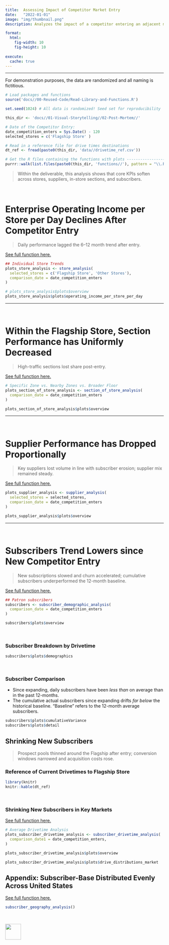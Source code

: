 ```yaml
---
title:  Assessing Impact of Competitor Market Entry
date:   "2022-01-01"
image: "img/thumbnail.png"
description: Analyzes the impact of a competitor entering an adjacent market.

format:
  html:
    fig-width: 10
    fig-height: 10
    
execute:
  cache: true
---
```


---

::: {.callout-note title="Note: Data is Randomly Generated"}

For demonstration purposes, the data are randomized and all naming is fictitious.

:::

```r
# Load packages and functions
source('docs//00-Reused-Code/Read-Library-and-Functions.R')

set.seed(1024) # All data is randomized! Seed set for reproducibility

this_dir <- 'docs//01-Visual-Storytelling//02-Post-Mortem//'

# Date of the Competitor Entry:
date_competition_enters = Sys.Date() - 120
selected_stores = c('Flagship Store' )

# Read in a reference file for drive times destinations
dt_ref <- fread(paste0(this_dir, 'data//drivetime_ref.csv'))

# Get the R files containing the functions with plots --------------------------
purrr::walk(list.files(paste0(this_dir, 'functions//'), pattern = "\\.R$", full.names = TRUE), source)
```

> Within the deliverable, this analysis shows that core KPIs soften across stores, suppliers, in-store sections, and subscribers.

<br>

# Enterprise Operating Income per Store per Day Declines After Competitor Entry

> Daily performance lagged the 6–12 month trend after entry.

<a href="https://github.com/Daniel-Carpenter/Portfolio/blob/main/docs/01-Visual-Storytelling/02-Post-Mortem/functions/Store-Analysis.R" target="_blank">See full function here.</a>

```r
## Individual Store Trends
plots_store_analysis <- store_analysis(
  selected_stores = c('Flagship Store', 'Other Stores'),
  comparison_date = date_competition_enters
)

# plots_store_analysis$plots$overview
plots_store_analysis$plots$operating_income_per_store_per_day
```

---

<br>

# Within the Flagship Store, Section Performance has Uniformly Decreased

> High-traffic sections lost share post-entry.

<a href="https://github.com/Daniel-Carpenter/Portfolio/blob/main/docs/01-Visual-Storytelling/02-Post-Mortem/functions/Section-of-Store-Analysis.R" target="_blank">See full function here.</a>

```r

# Specific Zone vs. Nearby Zones vs. Broader Floor
plots_section_of_store_analysis <- section_of_store_analysis(
  comparison_date = date_competition_enters
)

plots_section_of_store_analysis$plots$overview
```

---

<br>

# Supplier Performance has Dropped Proportionally

> Key suppliers lost volume in line with subscriber erosion; supplier mix remained steady.

<a href="https://github.com/Daniel-Carpenter/Portfolio/blob/main/docs/01-Visual-Storytelling/02-Post-Mortem/functions/Supplier-Analysis.R" target="_blank">See full function here.</a>

```r
plots_supplier_analysis <- supplier_analysis(
  selected_stores = selected_stores,
  comparison_date = date_competition_enters
)

plots_supplier_analysis$plots$overview
```

---

<br>

# Subscribers Trend Lowers since New Competitor Entry

> New subscriptions slowed and churn accelerated; cumulative subscribers underperformed the 12-month baseline.

<a href="https://github.com/Daniel-Carpenter/Portfolio/blob/main/docs/01-Visual-Storytelling/02-Post-Mortem/functions/Subscriber-Demographic-Analysis.R" target="_blank">See full function here.</a>

```r
## Patron subscribers
subscribers <- subscriber_demographic_analysis(
  comparison_date = date_competition_enters
)

subscribers$plots$overview
```

<br>

### Subscriber Breakdown by Drivetime

```r
subscribers$plots$demographics
```

<br>

### Subscriber Comparison

* Since expanding, daily subscribers have been *less than* on average than in the past 12-months.
* The cumulative actual subscribers since expanding drifts *far below* the historical baseline. "Baseline" refers to the 12-month average subscribers.

```r
subscribers$plots$cumulativeVariance
subscribers$plots$detail
```

## Shrinking New Subscribers

> Prospect pools thinned around the Flagship after entry; conversion windows narrowed and acquisition costs rose.

### Reference of Current Drivetimes to Flagship Store

```r
library(knitr)
knitr::kable(dt_ref)
```

<br>

### Shrinking New Subscribers in Key Markets

<a href="https://github.com/Daniel-Carpenter/Portfolio/blob/main/docs/01-Visual-Storytelling/02-Post-Mortem/functions/Subscriber-Drivetimes.R" target="_blank">See full function here.</a>

```r
# Average Drivetime Analysis
plots_subscriber_drivetime_analysis <- subscriber_drivetime_analysis(
  comparison_date1 = date_competition_enters,
)

plots_subscriber_drivetime_analysis$plots$overview
```

```r
plots_subscriber_drivetime_analysis$plots$drive_distributions_market
```

## Appendix: Subscriber-Base Distributed Evenly Across United States

<a href="https://github.com/Daniel-Carpenter/Portfolio/blob/main/docs/01-Visual-Storytelling/02-Post-Mortem/functions/Subscriber-Geography-Analysis.R" target="_blank">See full function here.</a>

```r
subscriber_geography_analysis()
```

<br> 

[<img src = '/docs/img/go-back.png' height=50 >](../)
